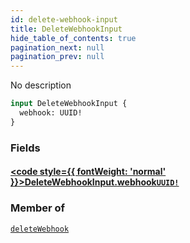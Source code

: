```yaml
---
id: delete-webhook-input
title: DeleteWebhookInput
hide_table_of_contents: true
pagination_next: null
pagination_prev: null
---
```








No description

```graphql
input DeleteWebhookInput {
  webhook: UUID!
}
```


### Fields

#### [<code style={{ fontWeight: 'normal' }}>DeleteWebhookInput.<b>webhook</b></code>](#)<Bullet />[`UUID!`](/scalars/uuid) <Badge class="secondary" text="non-null"/> <Badge class="secondary" text="scalar"/>
> 
> 



### Member of

[`deleteWebhook`](/mutations/delete-webhook)  <Badge class="secondary" text="mutation"/>



